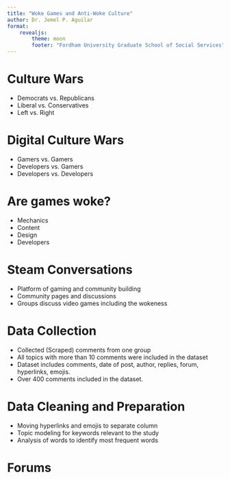 ```yaml
---
title: "Woke Games and Anti-Woke Culture"
author: Dr. Jemel P. Aguilar
format: 
    revealjs:
        theme: moon
        footer: "Fordham University Graduate School of Social Services"
---
```


# Culture Wars 
 
 - Democrats vs. Republicans
 - Liberal vs. Conservatives
 - Left vs. Right


# Digital Culture Wars

 - Gamers vs. Gamers
 - Developers vs. Gamers
 - Developers vs. Developers


# Are games woke? 

 - Mechanics
 - Content 
 - Design
 - Developers

# Steam Conversations 

 - Platform of gaming and community building
 - Community pages and discussions 
 - Groups discuss video games including the wokeness

# Data Collection 
 - Collected (Scraped) comments from one group 
 - All topics with more than 10 comments were included in the dataset
 - Dataset includes comments, date of post, author, replies, forum, hyperlinks, emojis.
 - Over 400 comments included in the dataset. 

# Data Cleaning and Preparation
 - Moving hyperlinks and emojis to separate column
 - Topic modeling for keywords relevant to the study 
 - Analysis of words to identify most frequent words


# Forums 